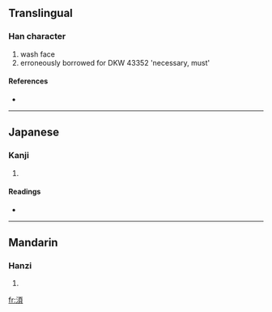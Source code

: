 ==Translingual==

===Han character===
{{Han char|rn=85|rad=水|as=09|sn=12|four=|canj=水一月金 (EMBC)}}

# wash face
# erroneously borrowed for DKW 43352 'necessary, must'

====References====
* {{Han ref|kx=0636.270|dkj=17827|hdz=31672.020|uh=6E4F|ud=28239}}

----

==Japanese==

===Kanji===
{{ja-kanji|grade=|rs=水09}}

# {{defn|Japanese}}

====Readings====
* {{ja-readings|on=[[かい]] (kai), [[け]] (ke)|kun=[[ただれる]] (tadareru)}}

----

==Mandarin==

===Hanzi===
{{cmn-hanzi|pin=[[huì]] ([[hui4]])|wg=hui<sup>4</sup>}}

# {{defn|Mandarin}}

[[fr:湏]]